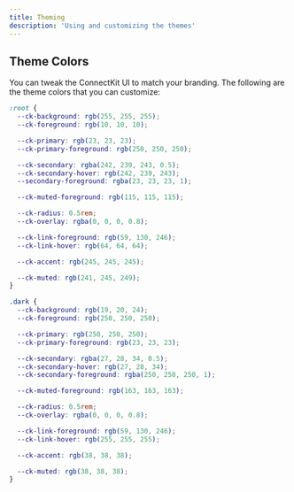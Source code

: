 ```yaml
---
title: Theming
description: 'Using and customizing the themes'
---
```


## Theme Colors

You can tweak the ConnectKit UI to match your branding. The following are the theme colors that you can customize:

```css {2-5}
:root {
  --ck-background: rgb(255, 255, 255);
  --ck-foreground: rgb(10, 10, 10);

  --ck-primary: rgb(23, 23, 23);
  --ck-primary-foreground: rgb(250, 250, 250);

  --ck-secondary: rgba(242, 239, 243, 0.5);
  --ck-secondary-hover: rgb(242, 239, 243);
  --secondary-foreground: rgba(23, 23, 23, 1);

  --ck-muted-foreground: rgb(115, 115, 115);

  --ck-radius: 0.5rem;
  --ck-overlay: rgba(0, 0, 0, 0.8);

  --ck-link-foreground: rgb(59, 130, 246);
  --ck-link-hover: rgb(64, 64, 64);

  --ck-accent: rgb(245, 245, 245);

  --ck-muted: rgb(241, 245, 249);
}

.dark {
  --ck-background: rgb(19, 20, 24);
  --ck-foreground: rgb(250, 250, 250);

  --ck-primary: rgb(250, 250, 250);
  --ck-primary-foreground: rgb(23, 23, 23);

  --ck-secondary: rgba(27, 28, 34, 0.5);
  --ck-secondary-hover: rgb(27, 28, 34);
  --ck-secondary-foreground: rgba(250, 250, 250, 1);

  --ck-muted-foreground: rgb(163, 163, 163);

  --ck-radius: 0.5rem;
  --ck-overlay: rgba(0, 0, 0, 0.8);

  --ck-link-foreground: rgb(59, 130, 246);
  --ck-link-hover: rgb(255, 255, 255);

  --ck-accent: rgb(38, 38, 38);

  --ck-muted: rgb(38, 38, 38);
}
```
